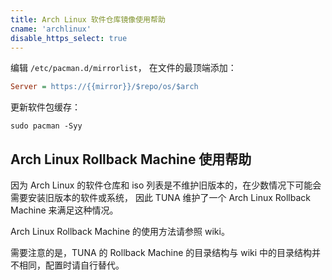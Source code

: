 ```yaml
---
title: Arch Linux 软件仓库镜像使用帮助
cname: 'archlinux'
disable_https_select: true
---
```


编辑 `/etc/pacman.d/mirrorlist`， 在文件的最顶端添加：

<CodeBlock>

```ini
Server = https://{{mirror}}/$repo/os/$arch
```

</CodeBlock>

更新软件包缓存：

```shell
sudo pacman -Syy
```

## Arch Linux Rollback Machine 使用帮助

因为 Arch Linux 的软件仓库和 iso 列表是不维护旧版本的，在少数情况下可能会需要安装旧版本的软件或系统， 因此 TUNA 维护了一个 Arch Linux Rollback Machine 来满足这种情况。

Arch Linux Rollback Machine 的使用方法请参照 wiki。

需要注意的是，TUNA 的 Rollback Machine 的目录结构与 wiki 中的目录结构并不相同，配置时请自行替代。
